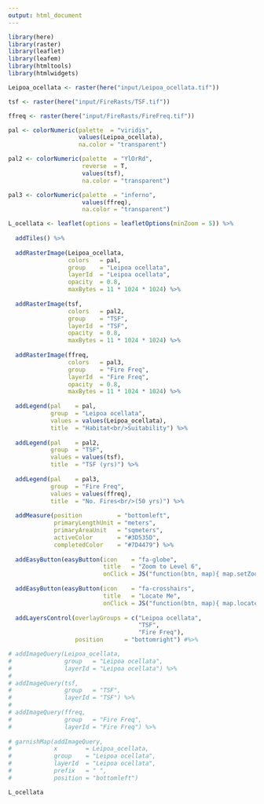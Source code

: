 ```yaml
---
output: html_document
---
```


```r
library(here)
library(raster)
library(leaflet)
library(leafem)
library(htmltools)
library(htmlwidgets)
```


```r
Leipoa_ocellata <- raster(here("input/Leipoa_ocellata.tif"))
```


```r
tsf <- raster(here("input/FireRasts/TSF.tif"))

ffreq <- raster(here("input/FireRasts/FireFreq.tif"))
```


```r
pal <- colorNumeric(palette  = "viridis",
                    values(Leipoa_ocellata),
                    na.color = "transparent")

pal2 <- colorNumeric(palette  = "YlOrRd",
                     reverse  = T,
                     values(tsf),
                     na.color = "transparent")

pal3 <- colorNumeric(palette  = "inferno",
                     values(ffreq),
                     na.color = "transparent")
```


```r
L_ocellata <- leaflet(options = leafletOptions(minZoom = 5)) %>%                # Set extent of zoom.
  
  addTiles() %>%                                                                # Add basemap.
  
  addRasterImage(Leipoa_ocellata,                                               # Add SDM.
                 colors   = pal,
                 group    = "Leipoa ocellata",
                 layerId  = "Leipoa ocellata", 
                 opacity  = 0.8,
                 maxBytes = 11 * 1024 * 1024) %>%
  
  addRasterImage(tsf,                                                           # Add TSF.
                 colors   = pal2,
                 group    = "TSF", 
                 layerId  = "TSF", 
                 opacity  = 0.8,
                 maxBytes = 11 * 1024 * 1024) %>%
  
  addRasterImage(ffreq,                                                         # Add fire frequency.
                 colors   = pal3,
                 group    = "Fire Freq", 
                 layerId  = "Fire Freq", 
                 opacity  = 0.8,
                 maxBytes = 11 * 1024 * 1024) %>%
  
  addLegend(pal    = pal,                                                       # Add legend for each layer.
            group  = "Leipoa ocellata", 
            values = values(Leipoa_ocellata),
            title  = "Habitat<br/>Suitability") %>%
  
  addLegend(pal    = pal2, 
            group  = "TSF", 
            values = values(tsf),
            title  = "TSF (yrs)") %>%
  
  addLegend(pal    = pal3, 
            group  = "Fire Freq", 
            values = values(ffreq),
            title  = "No. Fires<br/>(50 yrs)") %>%
  
  addMeasure(position          = "bottomleft",                                  # Add measuring tool.
             primaryLengthUnit = "meters",
             primaryAreaUnit   = "sqmeters",
             activeColor       = "#3D535D",
             completedColor    = "#7D4479") %>%
  
  addEasyButton(easyButton(icon    = "fa-globe",                                # Add zoom to full extent button.
                           title   = "Zoom to Level 6",
                           onClick = JS("function(btn, map){ map.setZoom(6); }"))) %>%
  
  addEasyButton(easyButton(icon    = "fa-crosshairs",                           # Add zoom to your location button.
                           title   = "Locate Me",
                           onClick = JS("function(btn, map){ map.locate({setView: true}); }"))) %>% 
  
  addLayersControl(overlayGroups = c("Leipoa ocellata",                         # To turn layers on and off.
                                     "TSF",
                                     "Fire Freq"),
                   position      = "bottomright") #%>% 

# addImageQuery(Leipoa_ocellata,
#               group   = "Leipoa ocellata",
#               layerId = "Leipoa ocellata") %>% 
# 
# addImageQuery(tsf,
#               group   = "TSF",
#               layerId = "TSF") %>% 
# 
# addImageQuery(ffreq,
#               group   = "Fire Freq",
#               layerId = "Fire Freq") %>% 
      
# garnishMap(addImageQuery,
#            x        = Leipoa_ocellata,
#            group    = "Leipoa ocellata",
#            layerId  = "Leipoa ocellata",
#            prefix   = " ",
#            position = "bottomleft")

```

```r
L_ocellata
```